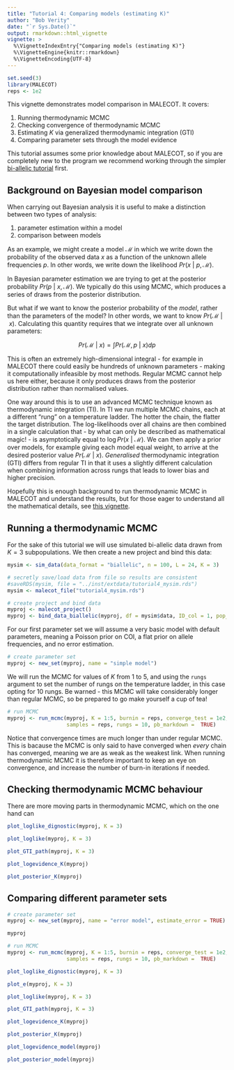 ```yaml
---
title: "Tutorial 4: Comparing models (estimating K)"
author: "Bob Verity"
date: "`r Sys.Date()`"
output: rmarkdown::html_vignette
vignette: >
  %\VignetteIndexEntry{"Comparing models (estimating K)"}
  %\VignetteEngine{knitr::rmarkdown}
  %\VignetteEncoding{UTF-8}
---
```


```r
set.seed(3)
library(MALECOT)
reps <- 1e2
```

This vignette demonstrates model comparison in MALECOT. It covers:

1. Running thermodynamic MCMC
2. Checking convergence of thermodynamic MCMC
3. Estimating *K* via generalized thermodynamic integration (GTI)
4. Comparing parameter sets through the model evidence

This tutorial assumes some prior knowledge about MALECOT, so if you are completely new to the program we recommend working through the simpler [bi-allelic tutorial](https://bobverity.github.io/MALECOT/articles/tutorial-biallelic.html) first.

## Background on Bayesian model comparison

When carrying out Bayesian analysis it is useful to make a distinction between two types of analysis:

1. parameter estimation within a model
2. comparison between models

As an example, we might create a model $\mathcal{M}$ in which we write down the probability of the observed data $x$ as a function of the unknown allele frequencies $p$. In other words, we write down the likelihood $Pr(x \: | \: p, \mathcal{M})$.

In Bayesian parameter estimation we are trying to get at the posterior probability $Pr(p \: | \: x, \mathcal{M})$. We typically do this using MCMC, which produces a series of draws from the posterior distribution.

But what if we want to know the posterior probability of the *model*, rather than the parameters of the model? In other words, we want to know $Pr(\mathcal{M} \: | \: x)$. Calculating this quantity requires that we integrate over all unknown parameters:

$$Pr(\mathcal{M} \: | \: x) = \int Pr(\mathcal{M}, p \: | \: x) dp$$

This is often an extremely high-dimensional integral - for example in MALECOT there could easily be hundreds of unknown parameters - making it computationally infeasible by most methods. Regular MCMC cannot help us here either, because it only produces draws from the posterior distribution rather than normalised values.

One way around this is to use an advanced MCMC technique known as thermodynamic integration (TI). In TI we run multiple MCMC chains, each at a different "rung" on a temperature ladder. The hotter the chain, the flatter the target distribution. The log-likelihoods over all chains are then combined in a single calculation that - by what can only be described as mathematical magic! - is asymptotically equal to $\log{Pr(x \: | \: \mathcal{M})}$. We can then apply a prior over models, for example giving each model equal weight, to arrive at the desired posterior value $Pr(\mathcal{M} \: | \: x)$. *Generalised* thermodynamic integration (GTI) differs from regular TI in that it uses a slightly different calculation when combining information across rungs that leads to lower bias and higher precision. 

Hopefully this is enough background to run thermodynamic MCMC in MALECOT and understand the results, but for those eager to understand all the mathematical details, see [this vignette](https://bobverity.github.io/MALECOT/articles/gti-mathematical-details.html).

## Running a thermodynamic MCMC

For the sake of this tutorial we will use simulated bi-allelic data drawn from $K = 3$ subpopulations. We then create a new project and bind this data:

```r
mysim <- sim_data(data_format = "biallelic", n = 100, L = 24, K = 3)
```

```r
# secretly save/load data from file so results are consistent
#saveRDS(mysim, file = "../inst/extdata/tutorial4_mysim.rds")
mysim <- malecot_file("tutorial4_mysim.rds")
```

```r
# create project and bind data
myproj <- malecot_project()
myproj <- bind_data_biallelic(myproj, df = mysim$data, ID_col = 1, pop_col = 2)
```

For our first parameter set we will assume a very basic model with default parameters, meaning a Poisson prior on COI, a flat prior on allele frequencies, and no error estimation.

```r
# create parameter set
myproj <- new_set(myproj, name = "simple model")
```

We will run the MCMC for values of $K$ from 1 to 5, and using the `rungs` argument to set the number of rungs on the temperature ladder, in this case opting for 10 rungs. Be warned - this MCMC will take considerably longer than regular MCMC, so be prepared to go make yourself a cup of tea!

```r
# run MCMC
myproj <- run_mcmc(myproj, K = 1:5, burnin = reps, converge_test = 1e2,
                   samples = reps, rungs = 10, pb_markdown =  TRUE)
```

Notice that convergence times are much longer than under regular MCMC. This is bacause the MCMC is only said to have converged when *every* chain has converged, meaning we are as weak as the weakest link. When running thermodynamic MCMC it is therefore important to keep an eye on convergence, and increase the number of burn-in iterations if needed.

## Checking thermodynamic MCMC behaviour

There are more moving parts in thermodynamic MCMC, which on the one hand can 


```r
plot_loglike_dignostic(myproj, K = 3)
```

```r
plot_loglike(myproj, K = 3)
```

```r
plot_GTI_path(myproj, K = 3)
```

```r
plot_logevidence_K(myproj)
```

```r
plot_posterior_K(myproj)
```


## Comparing different parameter sets

```r
# create parameter set
myproj <- new_set(myproj, name = "error model", estimate_error = TRUE)

myproj
```

```r
# run MCMC
myproj <- run_mcmc(myproj, K = 1:5, burnin = reps, converge_test = 1e2,
                   samples = reps, rungs = 10, pb_markdown =  TRUE)
```

```r
plot_loglike_dignostic(myproj, K = 3)
```

```r
plot_e(myproj, K = 3)
```

```r
plot_loglike(myproj, K = 3)

plot_GTI_path(myproj, K = 3)
```


```r
plot_logevidence_K(myproj)
```

```r
plot_posterior_K(myproj)
```

```r
plot_logevidence_model(myproj)
```

```r
plot_posterior_model(myproj)
```


